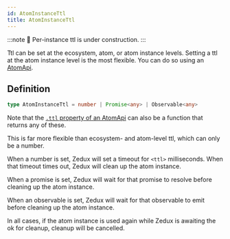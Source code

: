 ```yaml
---
id: AtomInstanceTtl
title: AtomInstanceTtl
---
```


:::note
🚧 Per-instance ttl is under construction.
:::

Ttl can be set at the ecosystem, atom, or atom instance levels. Setting a ttl at the atom instance level is the most flexible. You can do so using an [AtomApi](../classes/AtomApi).

## Definition

```ts
type AtomInstanceTtl = number | Promise<any> | Observable<any>
```

Note that the [`.ttl` property of an AtomApi](../classes/AtomApi#ttl) can also be a function that returns any of these.

This is far more flexible than ecosystem- and atom-level ttl, which can only be a number.

When a number is set, Zedux will set a timeout for `<ttl>` milliseconds. When that timeout times out, Zedux will clean up the atom instance.

When a promise is set, Zedux will wait for that promise to resolve before cleaning up the atom instance.

When an observable is set, Zedux will wait for that observable to emit before cleaning up the atom instance.

In all cases, if the atom instance is used again while Zedux is awaiting the ok for cleanup, cleanup will be cancelled.
